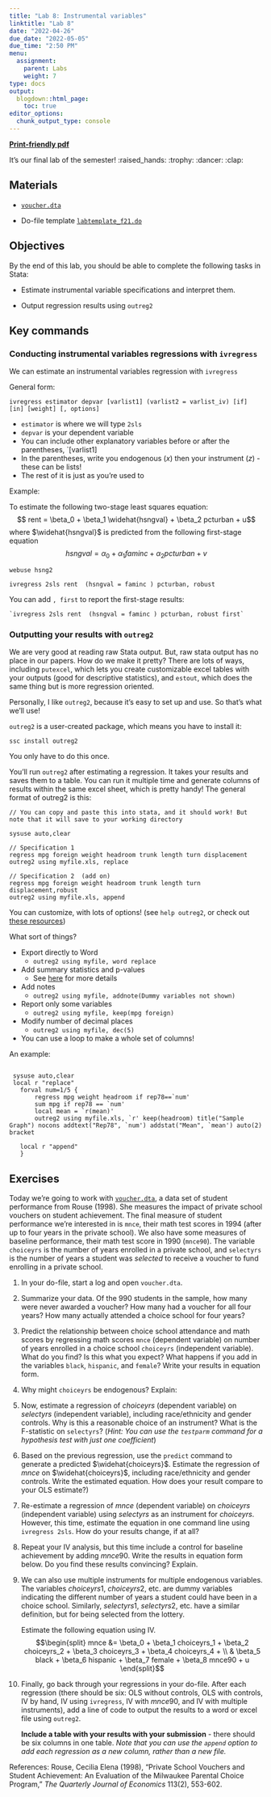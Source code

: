 ```yaml
---
title: "Lab 8: Instrumental variables"
linktitle: "Lab 8"
date: "2022-04-26"
due_date: "2022-05-05"
due_time: "2:50 PM"
menu:
  assignment:
    parent: Labs
    weight: 7
type: docs
output:
  blogdown::html_page:
    toc: true
editor_options: 
  chunk_output_type: console
---
```

**[Print-friendly pdf](../08-lab.pdf)**

It's our final lab of the semester! :raised_hands: :trophy: :dancer: :clap:

## Materials {#materials .unnumbered}

- [`voucher.dta`](../materials/voucher.dta)

- Do-file template [`labtemplate_f21.do`](../materials/labtemplate_f21.do) 


## Objectives {#objectives .unnumbered}

By the end of this lab, you should be able to complete the following
tasks in Stata:

-   Estimate instrumental variable specifications and interpret them.

-   Output regression results using `outreg2`

## Key commands  {#key-commands .unnumbered}

### Conducting instrumental variables regressions with `ivregress` 

We can estimate an instrumental variables regression with `ivregress` 

General form: 
```
ivregress estimator depvar [varlist1] (varlist2 = varlist_iv) [if] [in] [weight] [, options]
```

- `estimator` is where we will type `2sls`
- `depvar` is your dependent variable
- You can include other explanatory variables before or after the parentheses, `[varlist1]
- In the parentheses, write you endogenous ($x$) then your instrument ($z$) - these can be lists! 
- The rest of it is just as you're used to 

Example: 

To estimate the following two-stage least squares equation: 
$$ rent = \beta_0 + \beta_1 \widehat{hsngval} + \beta_2 pcturban + u$$
where $\widehat{hsngval}$ is predicted from the following first-stage equation
$$ hsngval = \alpha_0 + \alpha_1 faminc + \alpha_2 pcturban + v $$ 

``` 
webuse hsng2

ivregress 2sls rent  (hsngval = faminc ) pcturban, robust

```

You can add `, first` to report the first-stage results: 
```
`ivregress 2sls rent  (hsngval = faminc ) pcturban, robust first`
```

### Outputting your results with `outreg2` 

We are very good at reading raw Stata output. But, raw stata output has no place in our papers. How do we make it pretty? There are lots of ways, including `putexcel`, which lets you create customizable excel tables with your outputs (good for descriptive statistics), and `estout`, which does the same thing but is more regression oriented. 

Personally, I like `outreg2`, because it's easy to set up and use. So that's what we'll use! 

`outreg2` is a user-created package, which means you have to install it: 

```
ssc install outreg2
````

You only have to do this once. 

You'll run `outreg2` after estimating a regression. It takes your results and saves them to a table. You can run it multiple time and generate columns of results within the same excel sheet, which is pretty handy! The general format of outreg2 is this: 

```
// You can copy and paste this into stata, and it should work! But note that it will save to your working directory

sysuse auto,clear

// Specification 1
regress mpg foreign weight headroom trunk length turn displacement
outreg2 using myfile.xls, replace 

// Specification 2  (add on)
regress mpg foreign weight headroom trunk length turn displacement,robust
outreg2 using myfile.xls, append 
```
 
 You can customize, with lots of options! (see `help outreg2`, or check out [these resources](https://thedatahall.com/stata-outreg2-part1/))
 
What sort of things? 

 - Export directly to Word
    - `outreg2 using myfile, word replace`
 - Add summary statistics and p-values 
    - See [here](https://thedatahall.com/reporting-publication-style-regression-output-in-stata-part-2/) for more details
 - Add notes
    - `outreg2 using myfile, addnote(Dummy variables not shown)`
 - Report only some variables
    - `outreg2 using myfile, keep(mpg foreign)`
 - Modify number of decimal places
   - `outreg2 using myfile, dec(5)`
 - You can use a loop to make a whole set of columns!
 
 An example:
 
 ``` 
 
  sysuse auto,clear
  local r "replace"
    forval num=1/5 {
        regress mpg weight headroom if rep78==`num'
        sum mpg if rep78 == `num'
        local mean = `r(mean)'
        outreg2 using myfile.xls, `r' keep(headroom) title("Sample Graph") nocons addtext("Rep78", `num') addstat("Mean", `mean') auto(2) bracket
    
    local r "append"
    }

```
 

<!-- ## Lab Video  -->

<!-- <iframe src="https://streaming.uvm.edu/media/embed/d89ZdcD/" width="640" height="480" frameborder="0" allowfullscreen></iframe> -->

## Exercises



Today we're going to work with [`voucher.dta`](../materials/voucher.dta), a data set of student
performance from Rouse (1998). She measures the impact of private school
vouchers on student achievement. The final measure of student
performance we're interested in is `mnce`, their math test scores in
1994 (after up to four years in the private school). We also have some
measures of baseline performance, their math test score in 1990
(`mnce90`). The variable `choiceyrs` is the number of years enrolled in
a private school, and `selectyrs` is the number of years a student was
*selected* to receive a voucher to fund enrolling in a private school.\

1.  In your do-file, start a log and open `voucher.dta`.

2.  Summarize your data. Of the 990 students in the sample, how many were never awarded a
    voucher? How many had a voucher for all four years? How many
    actually attended a choice school for four years?

3.  Predict the relationship between choice school attendance and math
    scores by regressing math scores `mnce` (dependent variable) on
    number of years enrolled in a choice school `choiceyrs` (independent
    variable). What do you find? Is this what you expect? What happens
    if you add in the variables `black`, `hispanic`, and `female`? Write
    your results in equation form.

4.  Why might `choiceyrs` be endogenous? Explain:

5.  Now, estimate a regression of $choiceyrs$ (dependent variable) on
    $selectyrs$ (independent variable), including race/ethnicity and
    gender controls. Why is this a reasonable choice of an instrument?
    What is the F-statistic on `selectyrs`? (*Hint: You can use the
    `testparm` command for a hypothesis test with just one coefficient*)

6.  Based on the previous regression, use the `predict` command to
    generate a predicted $\widehat{choiceyrs}$. Estimate the regression
    of $mnce$ on $\widehat{choiceyrs}$, including race/ethnicity and
    gender controls. Write the estimated equation. How does your result
    compare to your OLS estimate?)

7. Re-estimate a regression of $mnce$ (dependent variable) on
    $choiceyrs$ (independent variable) using $selectyrs$ as an
    instrument for $choiceyrs$. However, this time, estimate the
    equation in one command line using `ivregress 2sls`. How do your
    results change, if at all?

8. Repeat your IV analysis, but this time include a control for
    baseline achievement by adding $mnce90$. Write the results in
    equation form below. Do you find these results convincing? Explain.

9. We can also use multiple instruments for multiple endogenous
    variables. The variables $choiceyrs1$, $choiceyrs2$, etc. are dummy
    variables indicating the different number of years a student could
    have been in a choice school. Similarly, $selectyrs1$, $selectyrs2$,
    etc. have a similar definition, but for being selected from the
    lottery.

    Estimate the following equation using IV. $$\begin{split}
    mnce &= \beta_0 + \beta_1 choiceyrs_1 + \beta_2 choiceyrs_2 + \beta_3 choiceyrs_3 + \beta_4 choiceyrs_4 + \\
    &  \beta_5 black + \beta_6 hispanic + \beta_7 female + \beta_8 mnce90 + u
    \end{split}$$

10. Finally, go back through your regressions in your do-file. After
    each regression (there should be six: OLS without controls, OLS with
    controls, IV by hand, IV using `ivregress`, IV with $mnce90$, and IV
    with multiple instruments), add a line of code to output the results
    to a word or excel file using `outreg2`.

    **Include a table with your results with your submission** - there
    should be six columns in one table. *Note that you can use the
    `append` option to add each regression as a new column, rather than
    a new file.*

References: Rouse, Cecilia Elena (1998), "Private School Vouchers and
Student Achievement: An Evaluation of the Milwaukee Parental Choice
Program," *The Quarterly Journal of Economics* 113(2), 553-602.



